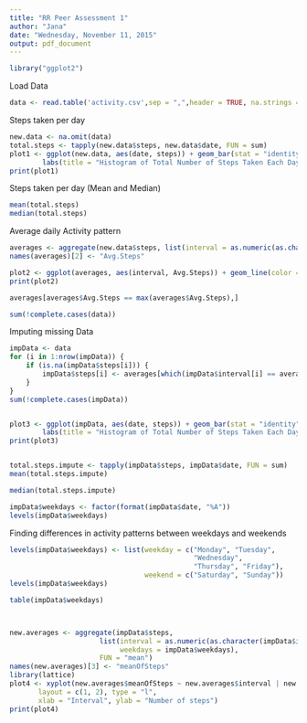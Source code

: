 ```yaml
---
title: "RR Peer Assessment 1"
author: "Jana"
date: "Wednesday, November 11, 2015"
output: pdf_document
---
```



```r
library("ggplot2")
```

Load Data

```r
data <- read.table('activity.csv',sep = ",",header = TRUE, na.strings ="NA",colClasses = c('integer','Date','factor'))

```

Steps taken per day

```r
new.data <- na.omit(data)
total.steps <- tapply(new.data$steps, new.data$date, FUN = sum)
plot1 <- ggplot(new.data, aes(date, steps)) + geom_bar(stat = "identity",binwidth = .5) +
        labs(title = "Histogram of Total Number of Steps Taken Each Day",x = "Date", y = "Total Number of Steps")
print(plot1)
```

Steps taken per day (Mean and Median)

```r
mean(total.steps)
median(total.steps)
```

Average daily Activity pattern

```r
averages <- aggregate(new.data$steps, list(interval = as.numeric(as.character(new.data$interval))), FUN = "mean")
names(averages)[2] <- "Avg.Steps"

plot2 <- ggplot(averages, aes(interval, Avg.Steps)) + geom_line(color = "green", size = 0.7) + labs(title = "Time Series Plot of the 5-minute Intervals", x = "5-minute intervals", y = "Average Number of Steps Taken")
print(plot2)

averages[averages$Avg.Steps == max(averages$Avg.Steps),]

sum(!complete.cases(data))
```

Imputing missing Data

```r
impData <- data 
for (i in 1:nrow(impData)) {
    if (is.na(impData$steps[i])) {
        impData$steps[i] <- averages[which(impData$interval[i] == averages$interval), ]$Avg.Steps
    }
}
sum(!complete.cases(impData))


plot3 <- ggplot(impData, aes(date, steps)) + geom_bar(stat = "identity",binwidth = .5) +
        labs(title = "Histogram of Total Number of Steps Taken Each Day (Imputed Data)",x = "Date", y = "Total Number of Steps")
print(plot3)


total.steps.impute <- tapply(impData$steps, impData$date, FUN = sum)
mean(total.steps.impute)

median(total.steps.impute)

impData$weekdays <- factor(format(impData$date, "%A"))
levels(impData$weekdays)

```

Finding differences in activity patterns between weekdays and weekends

```r


levels(impData$weekdays) <- list(weekday = c("Monday", "Tuesday",
                                             "Wednesday", 
                                             "Thursday", "Friday"),
                                 weekend = c("Saturday", "Sunday"))
levels(impData$weekdays)

table(impData$weekdays)



new.averages <- aggregate(impData$steps, 
                      list(interval = as.numeric(as.character(impData$interval)), 
                           weekdays = impData$weekdays),
                      FUN = "mean")
names(new.averages)[3] <- "meanOfSteps"
library(lattice)
plot4 <- xyplot(new.averages$meanOfSteps ~ new.averages$interval | new.averages$weekdays, 
       layout = c(1, 2), type = "l", 
       xlab = "Interval", ylab = "Number of steps")
print(plot4)


```


